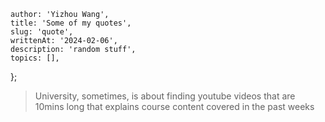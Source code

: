     author: 'Yizhou Wang',
    title: 'Some of my quotes',
    slug: 'quote',
    writtenAt: '2024-02-06',
    description: 'random stuff',
    topics: [],
};

>University, sometimes, is about finding youtube videos that are 10mins long that explains course content covered in the past weeks
